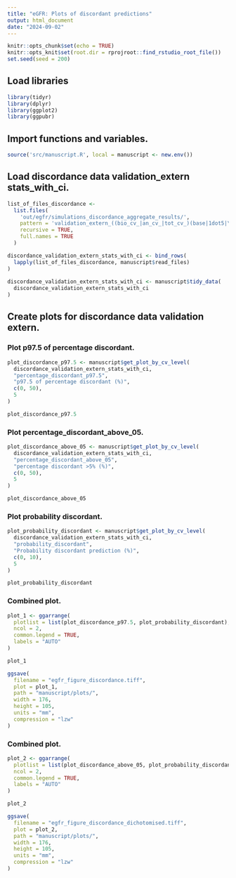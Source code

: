 ---
title: "eGFR: Plots of discordant predictions"
output: html_document
date: "2024-09-02"
---

```{r setup, include=FALSE}
knitr::opts_chunk$set(echo = TRUE)
knitr::opts_knit$set(root.dir = rprojroot::find_rstudio_root_file())
set.seed(seed = 200)
```

## Load libraries
```{r include=FALSE, warning=FALSE, message=FALSE}
library(tidyr)
library(dplyr)
library(ggplot2)
library(ggpubr)
```

## Import functions and variables.
```{r, include=FALSE, warning=FALSE, message=FALSE}
source('src/manuscript.R', local = manuscript <- new.env())
```

## Load discordance data validation_extern stats_with_ci.
```{r, echo=FALSE}
list_of_files_discordance <- 
  list.files(
    'out/egfr/simulations_discordance_aggregate_results/', 
    pattern = 'validation_extern_((bio_cv_|an_cv_|tot_cv_)(base|1dot5|\\d))_stats_with_ci.csv', 
    recursive = TRUE, 
    full.names = TRUE
  )

discordance_validation_extern_stats_with_ci <- bind_rows(
  lapply(list_of_files_discordance, manuscript$read_files)
) 
  
discordance_validation_extern_stats_with_ci <- manuscript$tidy_data(
  discordance_validation_extern_stats_with_ci
)
```

## Create plots for discordance data validation extern.
### Plot p97.5 of percentage discordant.
```{r, echo=FALSE}
plot_discordance_p97.5 <- manuscript$get_plot_by_cv_level(
  discordance_validation_extern_stats_with_ci,
  "percentage_discordant_p97.5",
  "p97.5 of percentage discordant (%)",
  c(0, 50),
  5
)

plot_discordance_p97.5
```

### Plot percentage_discordant_above_05.
```{r, echo=FALSE}
plot_discordance_above_05 <- manuscript$get_plot_by_cv_level(
  discordance_validation_extern_stats_with_ci,
  "percentage_discordant_above_05",
  "percentage discordant >5% (%)",
  c(0, 50),
  5
)

plot_discordance_above_05
```

### Plot probability discordant.
```{r, echo=FALSE}
plot_probability_discordant <- manuscript$get_plot_by_cv_level(
  discordance_validation_extern_stats_with_ci,
  "probability_discordant",
  "Probability discordant prediction (%)",
  c(0, 10),
  5
)

plot_probability_discordant
```

### Combined plot.
```{r, echo=FALSE}
plot_1 <- ggarrange(
  plotlist = list(plot_discordance_p97.5, plot_probability_discordant),
  ncol = 2,
  common.legend = TRUE,
  labels = "AUTO"
)

plot_1

ggsave(
  filename = "egfr_figure_discordance.tiff",
  plot = plot_1,
  path = "manuscript/plots/",
  width = 176,
  height = 105,
  units = "mm",
  compression = "lzw"
)
```

### Combined plot.
```{r, echo=FALSE}
plot_2 <- ggarrange(
  plotlist = list(plot_discordance_above_05, plot_probability_discordant),
  ncol = 2,
  common.legend = TRUE,
  labels = "AUTO"
)

plot_2

ggsave(
  filename = "egfr_figure_discordance_dichotomised.tiff",
  plot = plot_2,
  path = "manuscript/plots/",
  width = 176,
  height = 105,
  units = "mm",
  compression = "lzw"
)
```
